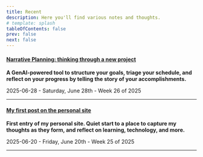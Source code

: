```yaml
---
title: Recent
description: Here you'll find various notes and thoughts.
# template: splash
tableOfContents: false
prev: false
next: false
---
```


#### [Narrative Planning: thinking through a new project](/notebook/thinking-through-a-new-project-ai-storyteller-for-multilevel-planning)

**A GenAI-powered tool to structure your goals, triage your schedule, and reflect on your progress by telling the story of your accomplishments.**

2025-06-28 - Saturday, June 28th - Week 26 of 2025

---

#### [My first post on the personal site](/notebook/my-first-post-on-the-personal-site)

**First entry of my personal site. Quiet start to a place to capture my thoughts as they form, and reflect on learning, technology, and more.**

2025-06-20 - Friday, June 20th - Week 25 of 2025

---

